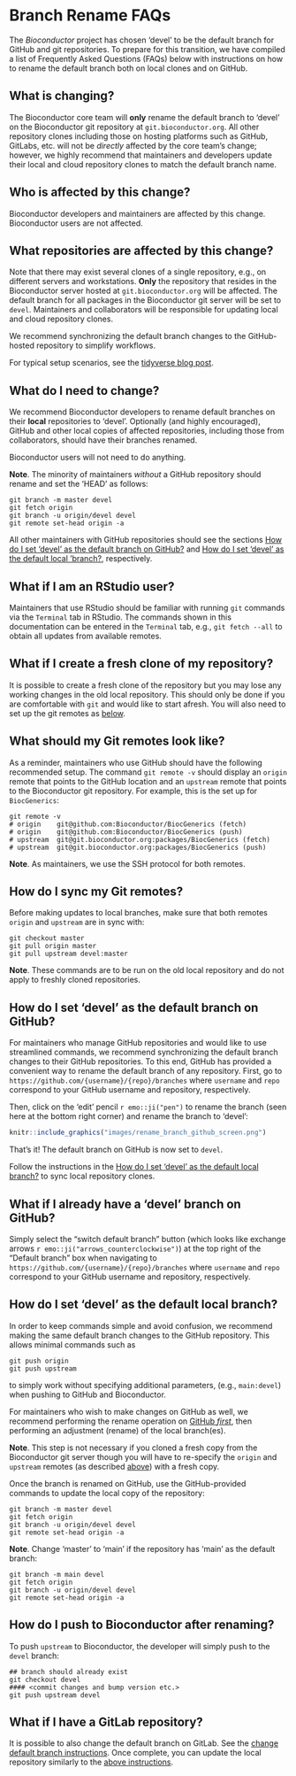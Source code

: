 # Branch Rename FAQs

The _Bioconductor_ project has chosen 'devel' to be the default branch for
GitHub and git repositories. To prepare for this transition, we have compiled a
list of Frequently Asked Questions (FAQs) below with instructions on how
to rename the default branch both on local clones and on GitHub.

## What is changing?

The Bioconductor core team will __only__ rename the default branch to 'devel' on
the Bioconductor git repository at `git.bioconductor.org`. All other
repository clones including those on hosting platforms such as GitHub, GitLabs,
etc. will not be _directly_ affected by the core team's change; however, we
highly recommend that maintainers and developers update their local and cloud
repository clones to match the default branch name.

## Who is affected by this change?

Bioconductor developers and maintainers are affected by this change.
Bioconductor users are not affected.

## What repositories are affected by this change?

Note that there may exist several clones of a single repository, e.g., on
different servers and workstations. **Only** the repository that resides in the
Bioconductor server hosted at `git.bioconductor.org` will be affected. The
default branch for all packages in the Bioconductor git server
will be set to `devel`. Maintainers and collaborators will be responsible for
updating local and cloud repository clones.

We recommend synchronizing the default branch changes to the GitHub-hosted
repository to simplify workflows.

For typical setup scenarios, see the [tidyverse blog
post](https://www.tidyverse.org/blog/2021/10/renaming-default-branch/).

## What do I need to change?

We recommend Bioconductor developers to rename default branches on their
__local__ repositories to 'devel'. Optionally (and highly encouraged), GitHub
and other local copies of affected repositories, including those from
collaborators, should have their branches renamed.

Bioconductor users will not need to do anything.

**Note**. The minority of maintainers _without_ a GitHub repository should
rename and set the 'HEAD' as follows:

    git branch -m master devel
    git fetch origin
    git branch -u origin/devel devel
    git remote set-head origin -a

All other maintainers with GitHub repositories should see the sections [How do
I set 'devel' as the default branch on
GitHub?](#how-do-i-set-devel-as-the-default-branch-on-github) and [How do I set
'devel' as the default local
'branch?](#how-do-i-set-devel-as-the-default-local-branch), respectively.

## What if I am an RStudio user?

Maintainers that use RStudio should be familiar with running `git` commands
via the `Terminal` tab in RStudio. The commands shown in this documentation
can be entered in the `Terminal` tab, e.g., `git fetch --all` to obtain all
updates from available remotes.

## What if I create a fresh clone of my repository?

It is possible to create a fresh clone of the repository but you may lose
any working changes in the old local repository. This should only be done if
you are comfortable with `git` and would like to start afresh. You will also
need to set up the git remotes as
[below](#what-should-my-git-remotes-look-like).

## What should my Git remotes look like?

As a reminder, maintainers who use GitHub should have the following recommended
setup. The command `git remote -v` should display an `origin` remote that points
to the GitHub location and an `upstream` remote that points to the Bioconductor
git repository. For example, this is the set up for `BiocGenerics`:

    git remote -v
    # origin	git@github.com:Bioconductor/BiocGenerics (fetch)
    # origin	git@github.com:Bioconductor/BiocGenerics (push)
    # upstream	git@git.bioconductor.org:packages/BiocGenerics (fetch)
    # upstream	git@git.bioconductor.org:packages/BiocGenerics (push)
    
__Note__. As maintainers, we use the SSH protocol for both remotes.

## How do I sync my Git remotes?

Before making updates to local branches, make sure that both remotes `origin`
and `upstream` are in sync with:

    git checkout master
    git pull origin master
    git pull upstream devel:master
    
__Note__. These commands are to be run on the old local repository and do not
apply to freshly cloned repositories.

## How do I set 'devel' as the default branch on GitHub?

For maintainers who manage GitHub repositories and would like to use streamlined
commands, we recommend synchronizing the default branch changes to their GitHub
repositories. To this end, GitHub has provided a convenient way to rename the
default branch of any repository. First, go to
`https://github.com/{username}/{repo}/branches` where
`username` and `repo` correspond to your GitHub username and repository,
respectively.

Then, click on the 'edit' pencil `r emo::ji("pen")` to rename the branch (seen
here at the bottom right corner) and rename the branch to 'devel':

```r
knitr::include_graphics("images/rename_branch_github_screen.png")
```

That's it! The default branch on GitHub is now set to `devel`.

Follow the instructions in the [How do I set 'devel' as the default local
branch?](#how-do-i-set-devel-as-the-default-local-branch) to sync local
repository clones.

## What if I already have a 'devel' branch on GitHub?

Simply select the "switch default branch" button (which looks like exchange
arrows `r emo::ji("arrows_counterclockwise")`) at the top right of the "Default
branch" box when navigating to `https://github.com/{username}/{repo}/branches`
where `username` and `repo` correspond to your GitHub username and repository,
respectively.

## How do I set 'devel' as the default local branch?

In order to keep commands simple and avoid confusion, we recommend making the
same default branch changes to the GitHub repository. This allows minimal
commands such as

    git push origin
    git push upstream

to simply work without specifying additional parameters, (e.g., `main:devel`)
when pushing to GitHub and Bioconductor.

For maintainers who wish to make changes on GitHub as well, we recommend
performing the rename operation on
[GitHub _first_](#how-do-i-set-devel-as-the-default-branch-on-github), then
performing an adjustment (rename) of the local branch(es).

__Note__. This step is not necessary if you cloned a fresh copy from the
Bioconductor git server though you will have to re-specify the `origin` and
`upstream` remotes (as described [above](#what-should-my-git-remotes-look-like))
with a fresh copy.

Once the branch is renamed on GitHub, use the GitHub-provided commands to update
the local copy of the repository:

    git branch -m master devel
    git fetch origin
    git branch -u origin/devel devel
    git remote set-head origin -a

__Note__. Change 'master' to 'main' if the repository has 'main' as the default
branch:

    git branch -m main devel
    git fetch origin
    git branch -u origin/devel devel
    git remote set-head origin -a

## How do I push to Bioconductor after renaming?

To push `upstream` to Bioconductor, the developer will simply push to the
`devel` branch: 

    ## branch should already exist
    git checkout devel
    #### <commit changes and bump version etc.>
    git push upstream devel
    
## What if I have a GitLab repository?

It is possible to also change the default branch on GitLab. See the
[change default branch instructions](https://docs.gitlab.com/ee/user/project/repository/branches/default.html#change-the-default-branch-name-for-a-project).
Once complete, you can update the local repository similarly to the [above
instructions](#how-do-i-set-devel-as-the-default-local-branch).
